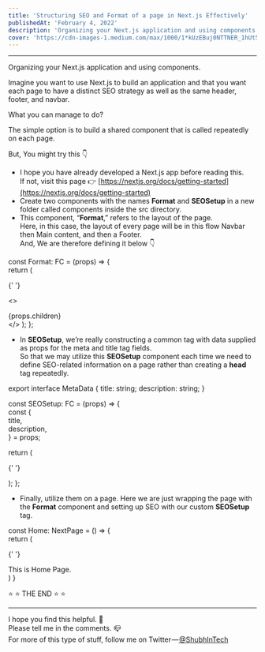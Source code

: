 ```yaml
---
title: 'Structuring SEO and Format of a page in Next.js Effectively'
publishedAt: 'February 4, 2022'
description: 'Organizing your Next.js application and using components.'
cover: 'https://cdn-images-1.medium.com/max/1000/1*kUzEBuj0NTTNER_1hUt5Ag.png'
---
```


---

Organizing your Next.js application and using components.

Imagine you want to use Next.js to build an application and that you want each page to have a distinct SEO strategy as well as the same header, footer, and navbar.

What you can manage to do?

The simple option is to build a shared component that is called repeatedly on each page.

But, You might try this 👇

- I hope you have already developed a Next.js app before reading this.  
  If not, visit this page 👉 [https://nextjs.org/docs/getting-started](https://nextjs.org/docs/getting-started)
- Create two components with the names **Format** and **SEOSetup** in a new folder called components inside the src directory.
- This component, “**Format**,” refers to the layout of the page.  
  Here, in this case, the layout of every page will be in this flow Navbar then Main content, and then a Footer.  
  And, We are therefore defining it below 👇



const Format: FC = (props) => {  
 return (

{' '}

<>
	<Navbar />
	<Main>{props.children}</Main>
	<Footer />
</>
); };


- In **SEOSetup**, we’re really constructing a common tag with data supplied as props for the meta and title tag fields.  
  So that we may utilize this **SEOSetup** component each time we need to define SEO-related information on a page rather than creating a **head** tag repeatedly.


export interface MetaData {
	title: string;
	description: string;
}

const SEOSetup: FC<MetaData> = (props) => {  
 const {  
 title,  
 description,  
 } = props;

return (

{' '}

<Head>
	<title>{title}</title>
	<meta name={'title'} content={title} />
	<meta name={'description'} content={description} />
</Head>
); };


- Finally, utilize them on a page. Here we are just wrapping the page with the **Format** component and setting up SEO with our custom **SEOSetup** tag.



const Home: NextPage = () => {  
 return (

{' '}

<Format>
	<SEOSetup title='This is title of the Home Page' description='This is description of Home Page' />
	<div>This is Home Page.</div>
</Format>
) }


⭐️ ⭐️ THE END ⭐️️️️️ ⭐️

---

I hope you find this helpful. 🙌  
Please tell me in the comments. 📪  
For more of this type of stuff, follow me on Twitter —[ @ShubhInTech](https://twitter.com/ShubhInTech)
